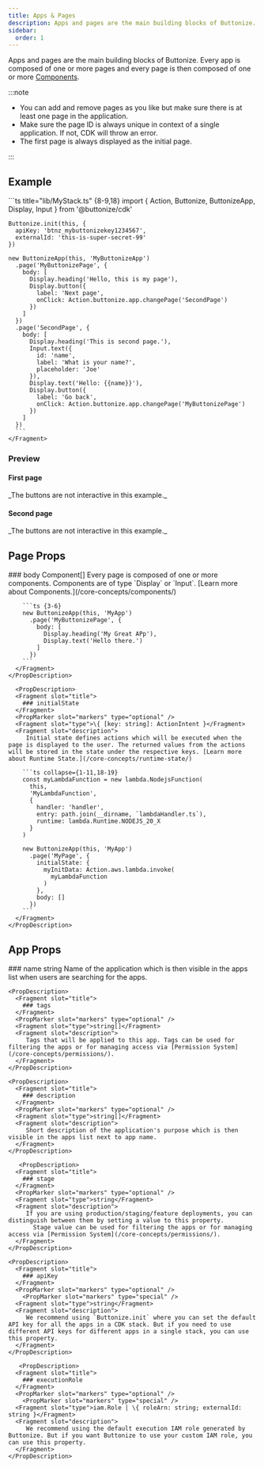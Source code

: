 ```yaml
---
title: Apps & Pages
description: Apps and pages are the main building blocks of Buttonize. Every app is composed of one or more pages and every page is then composed of one or more components.
sidebar:
  order: 1
---
```



<FrameworkSelect />

Apps and pages are the main building blocks of Buttonize. Every app is composed of one or more pages and every page is then composed of one or more [Components](/core-concepts/components).

:::note

- You can add and remove pages as you like but make sure there is at least one page in the application.
- Make sure the page ID is always unique in context of a single application. If not, CDK will throw an error.
- The first page is always displayed as the initial page.

:::

## Example

<FrameworkContent>
  <Fragment slot="cdk">
    ```ts title="lib/MyStack.ts" {8-9,18}
    import { Action, Buttonize, ButtonizeApp, Display, Input } from '@buttonize/cdk'

    Buttonize.init(this, {
      apiKey: 'btnz_mybuttonizekey1234567',
      externalId: 'this-is-super-secret-99'
    })

    new ButtonizeApp(this, 'MyButtonizeApp')
      .page('MyButtonizePage', {
        body: [
          Display.heading('Hello, this is my page'),
          Display.button({
            label: 'Next page',
            onClick: Action.buttonize.app.changePage('SecondPage')
          })
        ]
      })
      .page('SecondPage', {
        body: [
          Display.heading('This is second page.'),
          Input.text({
            id: 'name',
            label: 'What is your name?',
            placeholder: 'Joe'
          }),
          Display.text('Hello: {{name}}'),
          Display.button({
            label: 'Go back',
            onClick: Action.buttonize.app.changePage('MyButtonizePage')
          })
        ]
      })
      ```
    </Fragment>

</FrameworkContent>

### Preview

#### First page

<span class="block py-2 text-sm text-gray-500">
	_The buttons are not interactive in this example._
</span>
<ComponentDemo
	components={[
		{
			typeName: 'display.heading',
			props: {
				label: 'Hello, this is my page'
			}
		},
		{
			typeName: 'display.button',
			props: {
				label: 'Next page',
				onClick: {
					type: 'buttonize',
					service: 'app',
					command: 'changePage',
					input: {
						newPageId: 'SecondPage'
					}
				}
			}
		}
	]}
/>

#### Second page

<span class="block py-2 text-sm text-gray-500">
	_The buttons are not interactive in this example._
</span>
<ComponentDemo
	height={250}
	components={[
		{
			typeName: 'display.heading',
			props: {
				label: 'This is second page.'
			}
		},
		{
			typeName: 'input.text',
			props: {
				id: 'name',
				label: 'What is your name?',
				placeholder: 'Joe'
			}
		},
		{
			typeName: 'display.text',
			props: {
				label: 'Hello: {{name}}, nice to meet you'
			}
		},
		{
			typeName: 'display.button',
			props: {
				label: 'Go back',
				onClick: {
					type: 'buttonize',
					service: 'app',
					command: 'changePage',
					input: {
						newPageId: 'MyButtonizePage'
					}
				}
			}
		}
	]}
/>

## Page Props

<FrameworkContent>
  <Fragment slot="cdk">
    <PropDescription>
      <Fragment slot="title">
        ### body
      </Fragment>
      <PropMarker slot="markers" type="required" />
      <Fragment slot="type">Component[]</Fragment>
      <Fragment slot="description">
         Every page is composed of one or more components. Components are of type `Display` or `Input`. [Learn more about Components.](/core-concepts/components/)

        ```ts {3-6}
        new ButtonizeApp(this, 'MyApp')
          .page('MyButtonizePage', {
            body: [
              Display.heading('My Great APp'),
              Display.text('Hello there.')
            ]
          })
        ```
      </Fragment>
    </PropDescription>

      <PropDescription>
      <Fragment slot="title">
        ### initialState
      </Fragment>
      <PropMarker slot="markers" type="optional" />
      <Fragment slot="type">\{ [key: string]: ActionIntent }</Fragment>
      <Fragment slot="description">
         Initial state defines actions which will be executed when the page is displayed to the user. The returned values from the actions will be stored in the state under the respective keys. [Learn more about Runtime State.](/core-concepts/runtime-state/)

        ```ts collapse={1-11,18-19}
        const myLambdaFunction = new lambda.NodejsFunction(
          this,
          'MyLambdaFunction',
          {
            handler: 'handler',
            entry: path.join(__dirname, `lambdaHandler.ts`),
            runtime: lambda.Runtime.NODEJS_20_X
          }
        )

        new ButtonizeApp(this, 'MyApp')
          .page('MyPage', {
            initialState: {
              myInitData: Action.aws.lambda.invoke(
                myLambdaFunction
              )
            },
            body: []
          })
        ```
      </Fragment>
    </PropDescription>

  </Fragment>
</FrameworkContent>

## App Props

<FrameworkContent>
  <Fragment slot="cdk">
    <PropDescription>
      <Fragment slot="title">
        ### name
      </Fragment>
      <PropMarker slot="markers" type="optional" />
      <Fragment slot="type">string</Fragment>
      <Fragment slot="description">
         Name of the application which is then visible in the apps list when users are searching for the apps.
      </Fragment>
    </PropDescription>

    <PropDescription>
      <Fragment slot="title">
        ### tags
      </Fragment>
      <PropMarker slot="markers" type="optional" />
      <Fragment slot="type">string[]</Fragment>
      <Fragment slot="description">
         Tags that will be applied to this app. Tags can be used for filtering the apps or for managing access via [Permission System](/core-concepts/permissions/).
      </Fragment>
    </PropDescription>

    <PropDescription>
      <Fragment slot="title">
        ### description
      </Fragment>
      <PropMarker slot="markers" type="optional" />
      <Fragment slot="type">string[]</Fragment>
      <Fragment slot="description">
         Short description of the application's purpose which is then visible in the apps list next to app name.
      </Fragment>
    </PropDescription>

       <PropDescription>
      <Fragment slot="title">
        ### stage
      </Fragment>
      <PropMarker slot="markers" type="optional" />
      <Fragment slot="type">string</Fragment>
      <Fragment slot="description">
         If you are using production/staging/feature deployments, you can distinguish between them by setting a value to this property.
           Stage value can be used for filtering the apps or for managing access via [Permission System](/core-concepts/permissions/).
      </Fragment>
    </PropDescription>

    <PropDescription>
      <Fragment slot="title">
        ### apiKey
      </Fragment>
      <PropMarker slot="markers" type="optional" />
        <PropMarker slot="markers" type="special" />
      <Fragment slot="type">string</Fragment>
      <Fragment slot="description">
         We recommend using `Buttonize.init` where you can set the default API key for all the apps in a CDK stack. But if you need to use different API keys for different apps in a single stack, you can use this property.
      </Fragment>
    </PropDescription>

       <PropDescription>
      <Fragment slot="title">
        ### executionRole
      </Fragment>
      <PropMarker slot="markers" type="optional" />
        <PropMarker slot="markers" type="special" />
      <Fragment slot="type">iam.Role | \{ roleArn: string; externalId: string }</Fragment>
      <Fragment slot="description">
         We recommend using the default execution IAM role generated by Buttonize. But if you want Buttonize to use your custom IAM role, you can use this property.
      </Fragment>
    </PropDescription>

  </Fragment>
</FrameworkContent>
